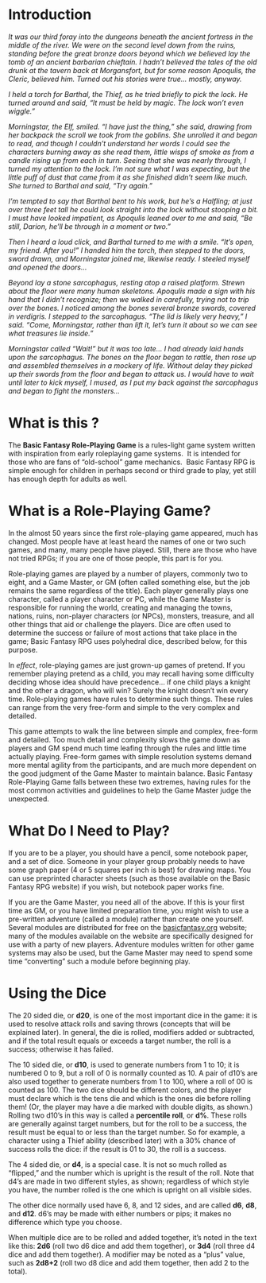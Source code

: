 
# Introduction

_It was our third foray into the dungeons beneath the ancient fortress in the middle of the river.  We were on the second level down from the ruins, standing before the great bronze doors beyond which we believed lay the tomb of an ancient barbarian chieftain.  I hadn't believed the tales of the old drunk at the tavern back at Morgansfort, but for some reason Apoqulis, the Cleric, believed him.  Turned out his stories were true… mostly, anyway._

_I held a torch for Barthal, the Thief, as he tried briefly to pick the lock.  He turned around and said, "It must be held by magic.  The lock won't even wiggle."_

_Morningstar, the Elf, smiled.  "I have just the thing," she said, drawing from her backpack the scroll we took from the goblins.  She unrolled it and began to read, and though I couldn't understand her words I could see the characters burning away as she read them, little wisps of smoke as from a candle rising up from each in turn. Seeing that she was nearly through, I turned my attention to the lock.  I'm not sure what I was expecting, but the little puff of dust that came from it as she finished didn't seem like much.  She turned to Barthal and said, "Try again."_

_I'm tempted to say that Barthal bent to his work, but he's a Halfling; at just over three feet tall he could look straight into the lock without stooping a bit.  I must have looked impatient, as Apoqulis leaned over to me and said, "Be still, Darion, he'll be through in a moment or two."_

_Then I heard a loud click, and Barthal turned to me with a smile.  "It's open, my friend.  After you!"  I handed him the torch, then stepped to the doors, sword drawn, and Morningstar joined me, likewise ready.  I steeled myself and opened the doors…_

_Beyond lay a stone sarcophagus, resting atop a raised platform.  Strewn about the floor were many human skeletons.  Apoqulis made a sign with his hand that I didn't recognize; then we walked in carefully, trying not to trip over the bones.  I noticed among the bones several bronze swords, covered in verdigris.  I stepped to the sarcophagus.  "The lid is likely very heavy," I said.  "Come, Morningstar, rather than lift it, let's turn it about so we can see what treasures lie inside."_

_Morningstar called "Wait!" but it was too late… I had already laid hands upon the sarcophagus.  The bones on the floor began to rattle, then rose up and assembled themselves in a mockery of life.  Without delay they picked up their swords from the floor and began to attack us.  I would have to wait until later to kick myself, I mused, as I put my back against the sarcophagus and began to fight the monsters…_


# What is this ?

The **Basic Fantasy Role-Playing Game** is a rules-light game system written with inspiration from early roleplaying game systems.  It is intended for those who are fans of "old-school" game mechanics.  Basic Fantasy RPG is simple enough for children in perhaps second or third grade to play, yet still has enough depth for adults as well. 

# What is a Role-Playing Game? 

In the almost 50 years since the first role-playing game appeared, much has changed.  Most people have at least heard the names of one or two such games, and many, many people have played.  Still, there are those who have not tried RPGs; if you are one of those people, this part is for you.

Role-playing games are played by a number of players, commonly two to eight, and a Game Master, or GM (often called something else, but the job remains the same regardless of the title).  Each player generally plays one character, called a player character or PC, while the Game Master is responsible for running the world, creating and managing the towns, nations, ruins, non-player characters (or NPCs), monsters, treasure, and all other things that aid or challenge the players. Dice are often used to determine the success or failure of most actions that take place in the game; Basic Fantasy RPG uses polyhedral dice, described below, for this purpose.

In *effect*, role-playing games are just grown-up games of pretend.  If you remember playing pretend as a child, you may recall having some difficulty deciding whose idea should have precedence… if one child plays a knight and the other a dragon, who will win?  Surely the knight doesn't win every time.  Role-playing games have rules to determine such things.  These rules can range from the very free-form and simple to the very complex and detailed.

This game attempts to walk the line between simple and complex, free-form and detailed.  Too much detail and complexity slows the game down as players and GM spend much time leafing through the rules and little time actually playing.  Free-form games with simple resolution systems demand more mental agility from the participants, and are much more dependent on the good judgment of the Game Master to maintain balance.  Basic Fantasy Role-Playing Game falls between these two extremes, having rules for the most common activities and guidelines to help the Game Master judge the unexpected.

# What Do I Need to Play? 

If you are to be a player, you should have a pencil, some notebook paper, and a set of dice.  Someone in your player group probably needs to have some graph paper (4 or 5 squares per inch is best) for drawing maps.  You can use preprinted character sheets (such as those available on the Basic Fantasy RPG website) if you wish, but notebook paper works fine.


If you are the Game Master, you need all of the above. If this is your first time as GM, or you have limited preparation time, you might wish to use a pre-written adventure (called a module) rather than create one yourself.  Several modules are distributed for free on the [basicfantasy.org](https://www.basicfantasy.org/) website; many of the modules available on the website are specifically designed for use with a party of new players.  Adventure modules written for other game systems may also be used, but the Game Master may need to spend some time "converting" such a module before beginning play.

<!-- 
::: {.column-margin}
![](./images/d20.jpg){width=50%}
:::

::: {.column-margin}
![](./images/d10.jpg){width=50%}

![](./images/d100.jpg){width=50%}
:::

::: {.column-margin}
![](./images/d4.jpg){width=50%}
:::

::: {.column-margin}
![](./images/d6.jpg){width=50%}

![](./images/d8.jpg){width=50%}

![](./images/d12.jpg){width=50%}

::: -->

# Using the Dice

The 20 sided die, or **d20**, is one of the most important dice in the game: it is used to resolve attack rolls and saving throws (concepts that will be explained later).  In general, the die is rolled, modifiers added or subtracted, and if the total result equals or exceeds a target number, the roll is a success; otherwise it has failed.


The 10 sided die, or **d10**, is used to generate numbers from 1 to 10; it is numbered 0 to 9, but a roll of 0 is normally counted as 10.  A pair of d10's are also used together to generate numbers from 1 to 100, where a roll of 00 is counted as 100.  The two dice should be different colors, and the player must declare which is the tens die and which is the ones die before rolling them!  (Or, the player may have a die marked with double digits, as shown.) Rolling two d10's in this way is called a **percentile roll**, or **d%**.  These rolls are generally against target numbers, but for the roll to be a success, the result must be equal to or less than the target number.  So for example, a character using a Thief ability (described later) with a 30% chance of success rolls the dice: if the result is 01 to 30, the roll is a success.



The 4 sided die, or **d4**, is a special case. It is not so much rolled as "flipped," and the number which is upright is the result of the roll.  Note that d4's are made in two different styles, as shown; regardless of which style you have, the number rolled is the one which is upright on all visible sides.



The other dice normally used have 6, 8, and 12 sides, and are called **d6**, **d8**, and **d12**.  d6's may be made with either numbers or pips; it makes no difference which type you choose.



When multiple dice are to be rolled and added together, it's noted in the text like this: **2d6** (roll two d6 dice and add them together), or **3d4** (roll three d4 dice and add them together).  A modifier may be noted as a "plus" value, such as **2d8+2** (roll two d8 dice and add them together, then add 2 to the total).
